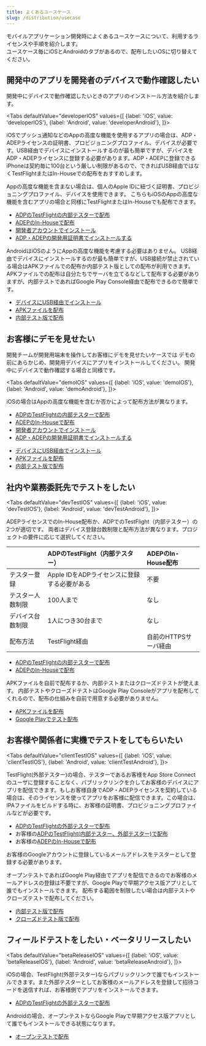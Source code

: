 ```yaml
---
title: よくあるユースケース
slug: /distribution/usecase
---
```



モバイルアプリケーション開発時によくあるユースケースについて、利用するライセンスや手順を紹介します。  
ユースケース毎にiOSとAndroidのタブがあるので、配布したいOSに切り替えてください。

## 開発中のアプリを開発者のデバイスで動作確認したい

開発中にデバイスで動作確認したいときのアプリのインストール方法を紹介します。

<!-- textlint-disable ja-technical-writing/sentence-length -->

<Tabs
  defaultValue="developerIOS"
  values={[
    {label: 'iOS', value: 'developerIOS'},
    {label: 'Android', value: 'developerAndroid'},
  ]}>

<!-- textlint-enable ja-technical-writing/sentence-length -->

<TabItem value="developerIOS">

iOSでプッシュ通知などのAppの高度な機能を使用するアプリの場合は、ADP・ADEPライセンスの証明書、プロビジョニングプロファイル、デバイスが必要です。USB経由でデバイスにインストールするのが最も簡単ですが、デバイスをADP・ADEPライセンスに登録する必要があります。ADP・ADEPに登録できるiPhoneは契約毎に100台という厳しい制限があるので、できればUSB経由ではなくTestFlightまたはIn-Houseでの配布をおすすめします。

Appの高度な機能を含まない場合は、個人のApple IDに紐づく証明書、プロビジョニングプロファイル、デバイスを使用できます。
こちらもiOSのAppの高度な機能を含むアプリの場合と同様にTestFlightまたはIn-Houseでも配布できます。

- [ADPのTestFlightの内部テスターで配布](../ios-testflight.md)
- [ADEPのIn-Houseで配布](../ios-in-house.md)
- [開発者アカウントでインストール](../ios-developer-account.md)
- [ADP・ADEPの開発用証明書でインストールする](../ios-develop-certificate.md)

</TabItem>
<TabItem value="developerAndroid">

AndroidはiOSのようにAppの高度な機能を考慮する必要はありません。 USB経由でデバイスにインストールするのが最も簡単ですが、USB接続が禁止されている場合はAPKファイルでの配布か内部テスト版としての配布が利用できます。APKファイルでの配布は自分たちでサーバを立てるなどして配布する必要がありますが、内部テストであればGoogle Play Console経由で配布できるので簡単です。

- [デバイスにUSB経由でインストール](../android-local.md)
- [APKファイルを配布](../android-apk-dist.md)
- [内部テスト版で配布](../android-google-play-test.md)

</TabItem>
</Tabs>

## お客様にデモを見せたい

開発チームが開発用端末を操作してお客様にデモを見せたい​​​​​​​ケースでは
デモの前にあらかじめ、開発用デバイスにアプリをインストールしてください。 開発中にデバイスで動作確認する場合と同様です。

<!-- textlint-disable ja-technical-writing/sentence-length -->

<Tabs
  defaultValue="demoIOS"
  values={[
    {label: 'iOS', value: 'demoIOS'},
    {label: 'Android', value: 'demoAndroid'},
  ]}>

<!-- textlint-enable ja-technical-writing/sentence-length -->

<TabItem value="demoIOS">

iOSの場合はAppの高度な機能を含むか否かによって配布方法が異なります。

- [ADPのTestFlightの内部テスターで配布](../ios-testflight.md)
- [ADEPのIn-Houseで配布](../ios-in-house.md)
- [開発者アカウントでインストール](../ios-developer-account.md)
- [ADP・ADEPの開発用証明書でインストールする](../ios-develop-certificate.md)

</TabItem>
<TabItem value="demoAndroid">

- [デバイスにUSB経由でインストール](../android-local.md)
- [APKファイルを配布](../android-apk-dist.md)
- [内部テスト版で配布](../android-google-play-test.md)

</TabItem>
</Tabs>

## 社内や業務委託先でテストをしたい

<!-- textlint-disable ja-technical-writing/sentence-length -->

<Tabs
  defaultValue="devTestIOS"
  values={[
    {label: 'iOS', value: 'devTestIOS'},
    {label: 'Android', value: 'devTestAndroid'},
  ]}>

<!-- textlint-enable ja-technical-writing/sentence-length -->

<TabItem value="devTestIOS">

ADEPライセンスでのIn-House配布か、ADPでのTestFlight（内部テスター）の2つが適切です。
両者はデバイス登録台数制限と配布方法が異なります。プロジェクトの要件に応じて選択してください。

|          |ADPのTestFlight（内部テスター）|ADEPのIn-House配布|
|:---------|:---------------------------|:----------------|
|テスター登録|Apple IDをADPライセンスに登録する必要がある|不要|
|テスター人数制限|100人まで|なし|
|デバイス台数制限|1人につき30台まで|なし|
|配布方法| TestFlight経由|自前のHTTPSサーバ経由|

 - [ADPのTestFlightの内部テスターで配布](../ios-testflight.md)
 - [ADEPのIn-Houseで配布](../ios-in-house.md)

</TabItem>
<TabItem value="devTestAndroid">

APKファイルを自前で配布するか、内部テストまたはクローズドテストが使えます。
内部テストやクローズドテストはGoogle Play Consoleがアプリを配布してくれるので、配布の仕組みを自前で用意する必要がありません。

 - [APKファイルを配布](../android-apk-dist.md)
 - [Google Playでテスト配布](../android-google-play-test.md)

</TabItem>
</Tabs>

## お客様や関係者に実機でテストをしてもらいたい

<!-- textlint-disable ja-technical-writing/sentence-length -->

<Tabs
  defaultValue="clientTestIOS"
  values={[
    {label: 'iOS', value: 'clientTestIOS'},
    {label: 'Android', value: 'clientTestAndroid'},
  ]}>

<!-- textlint-enable ja-technical-writing/sentence-length -->

<TabItem value="clientTestIOS">

TestFlight(外部テスター)の場合、テスターであるお客様をApp Store Connectのユーザに登録することなく、パブリックリンクを介してお客様のデバイスにアプリを配信できます。もしお客様自身でADP・ADEPライセンスを契約している場合は、そのライセンスを使ってアプリをお客様に配信できます。この場合は、IPAファイルをビルドする時に、お客様の証明書、プロビジョニングプロファイルなどが必要です。

 - [ADPのTestFlightの外部テスターで配布](../ios-testflight.md)
 - お客様の[ADPのTestFlight(内部テスター、外部テスター)で配布](../ios-testflight.md)
 - お客様の[ADEPのIn-Houseで配布](../ios-in-house.md)

</TabItem>
<TabItem value="clientTestAndroid">

お客様のGoogleアカウントに登録しているメールアドレスをテスターとして登録する必要があります。

オープンテストであればGoogle Play経由でアプリを配信できるのでお客様のメールアドレスの登録は不要ですが、Google Playで早期アクセス版アプリとして誰でもインストールできます。
配布する範囲を制限したい場合は内部テストやクローズテストで配布してください。

 - [内部テスト版で配布](../android-google-play-test.md)
 - [クローズドテスト版で配布](../android-google-play-test.md)

</TabItem>
</Tabs>

## フィールドテストをしたい・ベータリリースしたい

<!-- textlint-disable ja-technical-writing/sentence-length -->

<Tabs
  defaultValue="betaReleaseIOS"
  values={[
    {label: 'iOS', value: 'betaReleaseIOS'},
    {label: 'Android', value: 'betaReleaseAndroid'},
  ]}>

<!-- textlint-enable ja-technical-writing/sentence-length -->

<TabItem value="betaReleaseIOS">

iOSの場合、TestFlight(外部テスター)ならパブリックリンクで誰でもインストールできます。また外部テスターとしてお客様のメールアドレスを登録して招待コードを送信すれば、お客様側でアプリをインストールできます。

 - [ADPのTestFlightの外部テスターで配布](../ios-testflight.md)

</TabItem>
<TabItem value="betaReleaseAndroid">

Androidの場合、オープンテストならGoogle Playで早期アクセス版アプリとして誰でもインストールできる状態になります。

 - [オープンテストで配布](../android-google-play-test.md)

</TabItem>
</Tabs>
